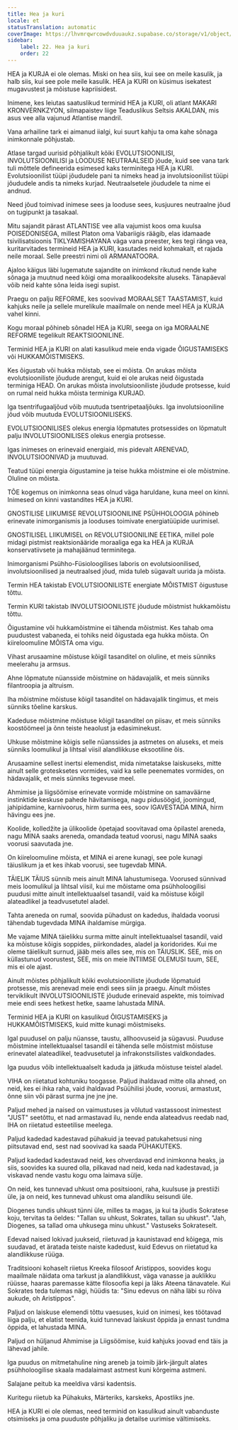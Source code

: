 ```yaml
---
title: Hea ja kuri
locale: et
statusTranslation: automatic
coverImage: https://lhvmrqwrcowdvduuaukz.supabase.co/storage/v1/object/public/strapi-uploads/small_cover-educacion-fundamental.webp-2d51a7828a2b1309555be27f7e2a61a0.webp
sidebar:
    label: 22. Hea ja kuri
    order: 22
---
```

HEA ja KURJA ei ole olemas. Miski on hea siis, kui see on meile kasulik, ja halb siis, kui see pole meile kasulik. HEA ja KURI on küsimus isekatest mugavustest ja mõistuse kapriisidest.

Inimene, kes leiutas saatuslikud terminid HEA ja KURI, oli atlant MAKARI KRONVERNKZYON, silmapaistev liige Teaduslikus Seltsis AKALDAN, mis asus vee alla vajunud Atlantise mandril.

Vana arhailine tark ei aimanud iialgi, kui suurt kahju ta oma kahe sõnaga inimkonnale põhjustab.

Atlase targad uurisid põhjalikult kõiki EVOLUTSIOONILISI, INVOLUTSIOONILISI ja LOODUSE NEUTRAALSEID jõude, kuid see vana tark tuli mõttele defineerida esimesed kaks terminitega HEA ja KURI. Evolutsioonilist tüüpi jõududele pani ta nimeks head ja involutsioonilist tüüpi jõududele andis ta nimeks kurjad. Neutraalsetele jõududele ta nime ei andnud.

Need jõud toimivad inimese sees ja looduse sees, kusjuures neutraalne jõud on tugipunkt ja tasakaal.

Mitu sajandit pärast ATLANTISE vee alla vajumist koos oma kuulsa POISEDONISEGA, millest Platon oma Vabariigis räägib, elas idamaade tsivilisatsioonis TIKLYAMISHAYANA väga vana preester, kes tegi ränga vea, kuritarvitades termineid HEA ja KURI, kasutades neid kohmakalt, et rajada neile moraal. Selle preestri nimi oli ARMANATOORA.

Ajaloo käigus läbi lugematute sajandite on inimkond rikutud nende kahe sõnaga ja muutnud need kõigi oma moraalikoodeksite aluseks. Tänapäeval võib neid kahte sõna leida isegi supist.

Praegu on palju REFORME, kes soovivad MORAALSET TAASTAMIST, kuid kahjuks neile ja sellele murelikule maailmale on nende meel HEA ja KURJA vahel kinni.

Kogu moraal põhineb sõnadel HEA ja KURI, seega on iga MORAALNE REFORME tegelikult REAKTSIOONILINE.

Terminid HEA ja KURI on alati kasulikud meie enda vigade ÕIGUSTAMISEKS või HUKKAMÕISTMISEKS.

Kes õigustab või hukka mõistab, see ei mõista. On arukas mõista evolutsiooniliste jõudude arengut, kuid ei ole arukas neid õigustada terminiga HEAD. On arukas mõista involutsiooniliste jõudude protsesse, kuid on rumal neid hukka mõista terminiga KURJAD.

Iga tsentrifugaaljõud võib muutuda tsentripetaaljõuks. Iga involutsiooniline jõud võib muutuda EVOLUTSIOONILISEKS.

EVOLUTSIOONILISES olekus energia lõpmatutes protsessides on lõpmatult palju INVOLUTSIOONILISES olekus energia protsesse.

Igas inimeses on erinevaid energiaid, mis pidevalt ARENEVAD, INVOLUTSIOONIVAD ja muutuvad.

Teatud tüüpi energia õigustamine ja teise hukka mõistmine ei ole mõistmine. Oluline on mõista.

TÕE kogemus on inimkonna seas olnud väga haruldane, kuna meel on kinni. Inimesed on kinni vastandites HEA ja KURI.

GNOSTILISE LIIKUMISE REVOLUTSIOONILINE PSÜHHOLOOGIA põhineb erinevate inimorganismis ja looduses toimivate energiatüüpide uurimisel.

GNOSTILISEL LIIKUMISEL on REVOLUTSIOONILINE EETIKA, millel pole midagi pistmist reaktsionääride moraaliga ega ka HEA ja KURJA konservatiivsete ja mahajäänud terminitega.

Inimorganismi Psühho-Füsioloogilises laboris on evolutsioonilised, involutsioonilised ja neutraalsed jõud, mida tuleb sügavalt uurida ja mõista.

Termin HEA takistab EVOLUTSIOONILISTE energiate MÕISTMIST õigustuse tõttu.

Termin KURI takistab INVOLUTSIOONILISTE jõudude mõistmist hukkamõistu tõttu.

Õigustamine või hukkamõistmine ei tähenda mõistmist. Kes tahab oma puudustest vabaneda, ei tohiks neid õigustada ega hukka mõista. On kiireloomuline MÕISTA oma vigu.

Vihast arusaamine mõistuse kõigil tasanditel on oluline, et meis sünniks meelerahu ja armsus.

Ahne lõpmatute nüansside mõistmine on hädavajalik, et meis sünniks filantroopia ja altruism.

Iha mõistmine mõistuse kõigil tasanditel on hädavajalik tingimus, et meis sünniks tõeline karskus.

Kadeduse mõistmine mõistuse kõigil tasanditel on piisav, et meis sünniks koostöömeel ja õnn teiste heaolust ja edasiminekust.

Uhkuse mõistmine kõigis selle nüanssides ja astmetes on aluseks, et meis sünniks loomulikul ja lihtsal viisil alandlikkuse eksootiline õis.

Arusaamine sellest inertsi elemendist, mida nimetatakse laiskuseks, mitte ainult selle grotesksetes vormides, vaid ka selle peenemates vormides, on hädavajalik, et meis sünniks tegevuse meel.

Ahmimise ja liigsöömise erinevate vormide mõistmine on samaväärne instinktide keskuse pahede hävitamisega, nagu pidusöögid, joomingud, jahipidamine, karnivoorus, hirm surma ees, soov IGAVESTADA MINA, hirm hävingu ees jne.

Koolide, kolledžite ja ülikoolide õpetajad soovitavad oma õpilastel areneda, nagu MINA saaks areneda, omandada teatud voorusi, nagu MINA saaks voorusi saavutada jne.

On kiireloomuline mõista, et MINA ei arene kunagi, see pole kunagi täiuslikum ja et kes ihkab voorusi, see tugevdab MINA.

TÄIELIK TÄIUS sünnib meis ainult MINA lahustumisega. Voorused sünnivad meis loomulikul ja lihtsal viisil, kui me mõistame oma psühholoogilisi puudusi mitte ainult intellektuaalsel tasandil, vaid ka mõistuse kõigil alateadlikel ja teadvusetutel aladel.

Tahta areneda on rumal, soovida pühadust on kadedus, ihaldada voorusi tähendab tugevdada MINA ihaldamise mürgiga.

Me vajame MINA täielikku surma mitte ainult intellektuaalsel tasandil, vaid ka mõistuse kõigis soppides, piirkondades, aladel ja koridorides. Kui me oleme täielikult surnud, jääb meis alles see, mis on TÄIUSLIK. SEE, mis on küllastunud voorustest, SEE, mis on meie INTIIMSE OLEMUSI tuum, SEE, mis ei ole ajast.

Ainult mõistes põhjalikult kõiki evolutsiooniliste jõudude lõpmatuid protsesse, mis arenevad meie endi sees siin ja praegu. Ainult mõistes terviklikult INVOLUTSIOONILISTE jõudude erinevaid aspekte, mis toimivad meie endi sees hetkest hetke, saame lahustada MINA.

Terminid HEA ja KURI on kasulikud ÕIGUSTAMISEKS ja HUKKAMÕISTMISEKS, kuid mitte kunagi mõistmiseks.

Igal puudusel on palju nüansse, taustu, allhoovuseid ja sügavusi. Puuduse mõistmine intellektuaalsel tasandil ei tähenda selle mõistmist mõistuse erinevatel alateadlikel, teadvusetutel ja infrakonstsilistes valdkondades.

Iga puudus võib intellektuaalselt kaduda ja jätkuda mõistuse teistel aladel.

VIHA on riietatud kohtuniku toogasse. Paljud ihaldavad mitte olla ahned, on neid, kes ei ihka raha, vaid ihaldavad Psüühilisi jõude, voorusi, armastust, õnne siin või pärast surma jne jne jne.

Paljud mehed ja naised on vaimustuses ja võlutud vastassoost inimestest "JUST" seetõttu, et nad armastavad ilu, nende enda alateadvus reedab nad, IHA on riietatud esteetilise meelega.

Paljud kadedad kadestavad pühakuid ja teevad patukahetsusi ning piitsutavad end, sest nad soovivad ka saada PÜHAKUTEKS.

Paljud kadedad kadestavad neid, kes ohverdavad end inimkonna heaks, ja siis, soovides ka suured olla, pilkavad nad neid, keda nad kadestavad, ja viskavad nende vastu kogu oma laimava sülje.

On neid, kes tunnevad uhkust oma positsiooni, raha, kuulsuse ja prestiiži üle, ja on neid, kes tunnevad uhkust oma alandliku seisundi üle.

Diogenes tundis uhkust tünni üle, milles ta magas, ja kui ta jõudis Sokratese koju, tervitas ta öeldes: "Tallan su uhkust, Sokrates, tallan su uhkust". "Jah, Diogenes, sa tallad oma uhkusega minu uhkust." Vastuseks Sokrateselt.

Edevad naised lokivad juukseid, riietuvad ja kaunistavad end kõigega, mis suudavad, et äratada teiste naiste kadedust, kuid Edevus on riietatud ka alandlikkuse rüüga.

Traditsiooni kohaselt riietus Kreeka filosoof Aristippos, soovides kogu maailmale näidata oma tarkust ja alandlikkust, väga vanasse ja auklikku rüüsse, haaras paremasse kätte filosoofia kepi ja läks Ateena tänavatele. Kui Sokrates teda tulemas nägi, hüüdis ta: "Sinu edevus on näha läbi su rõiva aukude, oh Aristippos".

Paljud on laiskuse elemendi tõttu vaesuses, kuid on inimesi, kes töötavad liiga palju, et elatist teenida, kuid tunnevad laiskust õppida ja ennast tundma õppida, et lahustada MINA.

Paljud on hüljanud Ahmimise ja Liigsöömise, kuid kahjuks joovad end täis ja lähevad jahile.

Iga puudus on mitmetahuline ning areneb ja toimib järk-järgult alates psühholoogilise skaala madalaimast astmest kuni kõrgeima astmeni.

Salajane peitub ka meeldiva värsi kadentsis.

Kuritegu riietub ka Pühakuks, Märteriks, karskeks, Apostliks jne.

HEA ja KURI ei ole olemas, need terminid on kasulikud ainult vabanduste otsimiseks ja oma puuduste põhjaliku ja detailse uurimise vältimiseks.

